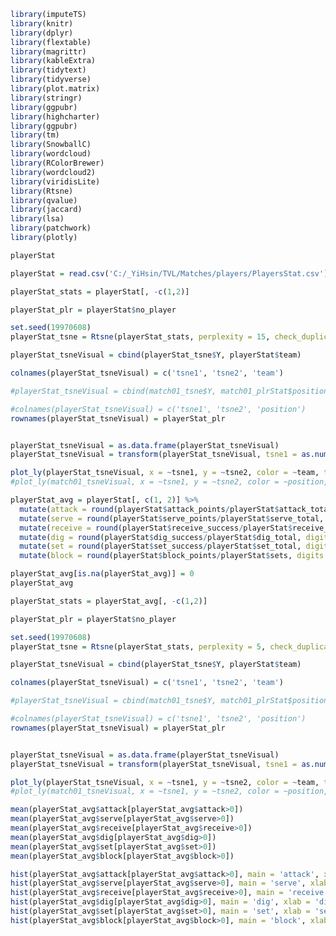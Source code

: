 ```r
library(imputeTS)
library(knitr)
library(dplyr)
library(flextable)
library(magrittr)
library(kableExtra)
library(tidytext)
library(tidyverse)
library(plot.matrix)
library(stringr)
library(ggpubr)
library(highcharter)
library(ggpubr)
library(tm)
library(SnowballC)
library(wordcloud)
library(RColorBrewer)
library(wordcloud2)
library(viridisLite)
library(Rtsne)
library(qvalue)
library(jaccard)
library(lsa)
library(patchwork)
library(plotly)
```

```r
playerStat
```

```r
playerStat = read.csv('C:/_YiHsin/TVL/Matches/players/PlayersStat.csv')

playerStat_stats = playerStat[, -c(1,2)]

playerStat_plr = playerStat$no_player

set.seed(19970608)
playerStat_tsne = Rtsne(playerStat_stats, perplexity = 15, check_duplicates = FALSE)

playerStat_tsneVisual = cbind(playerStat_tsne$Y, playerStat$team)

colnames(playerStat_tsneVisual) = c('tsne1', 'tsne2', 'team')

#playerStat_tsneVisual = cbind(match01_tsne$Y, match01_plrStat$position)

#colnames(playerStat_tsneVisual) = c('tsne1', 'tsne2', 'position')
rownames(playerStat_tsneVisual) = playerStat_plr


playerStat_tsneVisual = as.data.frame(playerStat_tsneVisual)
playerStat_tsneVisual = transform(playerStat_tsneVisual, tsne1 = as.numeric(tsne1), tsne2 = as.numeric(tsne2))

plot_ly(playerStat_tsneVisual, x = ~tsne1, y = ~tsne2, color = ~team, text = playerStat_plr)
#plot_ly(match01_tsneVisual, x = ~tsne1, y = ~tsne2, color = ~position, text = plr)

```

```r
playerStat_avg = playerStat[, c(1, 2)] %>% 
  mutate(attack = round(playerStat$attack_points/playerStat$attack_total, digits = 2))%>% 
  mutate(serve = round(playerStat$serve_points/playerStat$serve_total, digits = 2))%>% 
  mutate(receive = round(playerStat$receive_success/playerStat$receive_total, digits = 2))%>% 
  mutate(dig = round(playerStat$dig_success/playerStat$dig_total, digits = 2))%>% 
  mutate(set = round(playerStat$set_success/playerStat$set_total, digits = 2))%>% 
  mutate(block = round(playerStat$block_points/playerStat$sets, digits = 2))

playerStat_avg[is.na(playerStat_avg)] = 0
playerStat_avg
```

```r
playerStat_stats = playerStat_avg[, -c(1,2)]

playerStat_plr = playerStat$no_player

set.seed(19970608)
playerStat_tsne = Rtsne(playerStat_stats, perplexity = 5, check_duplicates = FALSE)

playerStat_tsneVisual = cbind(playerStat_tsne$Y, playerStat$team)

colnames(playerStat_tsneVisual) = c('tsne1', 'tsne2', 'team')

#playerStat_tsneVisual = cbind(match01_tsne$Y, match01_plrStat$position)

#colnames(playerStat_tsneVisual) = c('tsne1', 'tsne2', 'position')
rownames(playerStat_tsneVisual) = playerStat_plr


playerStat_tsneVisual = as.data.frame(playerStat_tsneVisual)
playerStat_tsneVisual = transform(playerStat_tsneVisual, tsne1 = as.numeric(tsne1), tsne2 = as.numeric(tsne2))

plot_ly(playerStat_tsneVisual, x = ~tsne1, y = ~tsne2, color = ~team, text = playerStat_plr)
#plot_ly(match01_tsneVisual, x = ~tsne1, y = ~tsne2, color = ~position, text = plr)
```

```r
mean(playerStat_avg$attack[playerStat_avg$attack>0])
mean(playerStat_avg$serve[playerStat_avg$serve>0])
mean(playerStat_avg$receive[playerStat_avg$receive>0])
mean(playerStat_avg$dig[playerStat_avg$dig>0])
mean(playerStat_avg$set[playerStat_avg$set>0])
mean(playerStat_avg$block[playerStat_avg$block>0])

```

```r
hist(playerStat_avg$attack[playerStat_avg$attack>0], main = 'attack', xlab = 'attack average (attack.points/attack.total)', nclass = 20)
hist(playerStat_avg$serve[playerStat_avg$serve>0], main = 'serve', xlab = 'serve average (serve.points/serve.total)', nclass = 20)
hist(playerStat_avg$receive[playerStat_avg$receive>0], main = 'receive', xlab = 'receive average (receive.success/receive.total)', nclass = 20)
hist(playerStat_avg$dig[playerStat_avg$dig>0], main = 'dig', xlab = 'dig average (dig.success/dig.total)', nclass = 20)
hist(playerStat_avg$set[playerStat_avg$set>0], main = 'set', xlab = 'set average (set.success/set.total)', nclass = 20)
hist(playerStat_avg$block[playerStat_avg$block>0], main = 'block', xlab = 'block average (block.points/set)', nclass = 20)
```